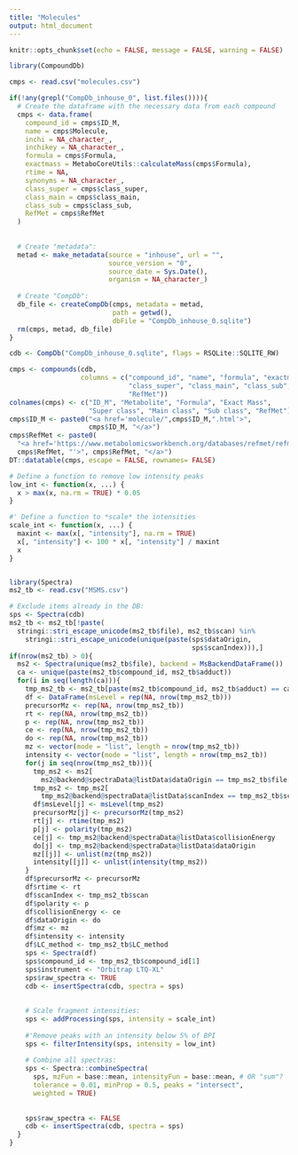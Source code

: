 ```yaml
---
title: "Molecules"
output: html_document
---
```


```r
knitr::opts_chunk$set(echo = FALSE, message = FALSE, warning = FALSE)
```

```r
library(CompoundDb)

cmps <- read.csv("molecules.csv")

if(!any(grepl("CompDb_inhouse_0", list.files()))){
  # Create the dataframe with the necessary data from each compound
  cmps <- data.frame(
    compound_id = cmps$ID_M,
    name = cmps$Molecule,
    inchi = NA_character_,
    inchikey = NA_character_,
    formula = cmps$Formula,
    exactmass = MetaboCoreUtils::calculateMass(cmps$Formula),
    rtime = NA,
    synonyms = NA_character_,
    class_super = cmps$class_super,
    class_main = cmps$class_main,
    class_sub = cmps$class_sub,
    RefMet = cmps$RefMet
  )
  
  
  # Create "metadata":
  metad <- make_metadata(source = "inhouse", url = "",
                         source_version = "0", 
                         source_date = Sys.Date(),
                         organism = NA_character_)
  
  # Create "CompDb":
  db_file <- createCompDb(cmps, metadata = metad, 
                          path = getwd(), 
                          dbFile = "CompDb_inhouse_0.sqlite")
  rm(cmps, metad, db_file)
}

cdb <- CompDb("CompDb_inhouse_0.sqlite", flags = RSQLite::SQLITE_RW)

cmps <- compounds(cdb, 
                  columns = c("compound_id", "name", "formula", "exactmass",
                              "class_super", "class_main", "class_sub",
                              "RefMet"))
colnames(cmps) <- c("ID_M", "Metabolite", "Formula", "Exact Mass", 
                    "Super class", "Main class", "Sub class", "RefMet")
cmps$ID_M <- paste0("<a href='molecule/",cmps$ID_M,".html'>",
                    cmps$ID_M, "</a>") 
cmps$RefMet <- paste0(
  "<a href='https://www.metabolomicsworkbench.org/databases/refmet/refmet_details.php?REFMET_NAME=",
  cmps$RefMet, "'>", cmps$RefMet, "</a>") 
DT::datatable(cmps, escape = FALSE, rownames= FALSE)
```


```r
# Define a function to remove low intensity peaks
low_int <- function(x, ...) {
  x > max(x, na.rm = TRUE) * 0.05
}

#' Define a function to *scale* the intensities
scale_int <- function(x, ...) {
  maxint <- max(x[, "intensity"], na.rm = TRUE)
  x[, "intensity"] <- 100 * x[, "intensity"] / maxint
  x
}


library(Spectra)
ms2_tb <- read.csv("MSMS.csv")

# Exclude items already in the DB:
sps <- Spectra(cdb)
ms2_tb <- ms2_tb[!paste(
  stringi::stri_escape_unicode(ms2_tb$file), ms2_tb$scan) %in% 
    stringi::stri_escape_unicode(unique(paste(sps$dataOrigin,
                                              sps$scanIndex))),]
if(nrow(ms2_tb) > 0){
  ms2 <- Spectra(unique(ms2_tb$file), backend = MsBackendDataFrame())
  ca <- unique(paste(ms2_tb$compound_id, ms2_tb$adduct))
  for(i in seq(length(ca))){
    tmp_ms2_tb <- ms2_tb[paste(ms2_tb$compound_id, ms2_tb$adduct) == ca[i],]
    df <- DataFrame(msLevel = rep(NA, nrow(tmp_ms2_tb)))
    precursorMz <- rep(NA, nrow(tmp_ms2_tb))
    rt <- rep(NA, nrow(tmp_ms2_tb))
    p <- rep(NA, nrow(tmp_ms2_tb))
    ce <- rep(NA, nrow(tmp_ms2_tb))
    do <- rep(NA, nrow(tmp_ms2_tb))
    mz <- vector(mode = "list", length = nrow(tmp_ms2_tb))
    intensity <- vector(mode = "list", length = nrow(tmp_ms2_tb))
    for(j in seq(nrow(tmp_ms2_tb))){
      tmp_ms2 <- ms2[
        ms2@backend@spectraData@listData$dataOrigin == tmp_ms2_tb$file[j]]
      tmp_ms2 <- tmp_ms2[
        tmp_ms2@backend@spectraData@listData$scanIndex == tmp_ms2_tb$scan[j]]
      df$msLevel[j] <- msLevel(tmp_ms2)
      precursorMz[j] <- precursorMz(tmp_ms2)
      rt[j] <- rtime(tmp_ms2)
      p[j] <- polarity(tmp_ms2)
      ce[j] <- tmp_ms2@backend@spectraData@listData$collisionEnergy
      do[j] <- tmp_ms2@backend@spectraData@listData$dataOrigin
      mz[[j]] <- unlist(mz(tmp_ms2))
      intensity[[j]] <- unlist(intensity(tmp_ms2))
    }
    df$precursorMz <- precursorMz
    df$rtime <- rt
    df$scanIndex <- tmp_ms2_tb$scan
    df$polarity <- p
    df$collisionEnergy <- ce
    df$dataOrigin <- do
    df$mz <- mz
    df$intensity <- intensity
    df$LC_method <- tmp_ms2_tb$LC_method
    sps <- Spectra(df)
    sps$compound_id <- tmp_ms2_tb$compound_id[1]
    sps$instrument <- "Orbitrap LTQ-XL"
    sps$raw_spectra <- TRUE
    cdb <- insertSpectra(cdb, spectra = sps)
    
    
    # Scale fragment intensities:
    sps <- addProcessing(sps, intensity = scale_int)
    
    #'Remove peaks with an intensity below 5% of BPI
    sps <- filterIntensity(sps, intensity = low_int)
    
    # Combine all spectras:
    sps <- Spectra::combineSpectra(
      sps, mzFun = base::mean, intensityFun = base::mean, # OR "sum"? 
      tolerance = 0.01, minProp = 0.5, peaks = "intersect", 
      weighted = TRUE)
    
    
    sps$raw_spectra <- FALSE
    cdb <- insertSpectra(cdb, spectra = sps)
  }
}
```


